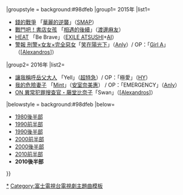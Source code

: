{{Navbox
|bodyclass=hlist

|name=富士火十劇主題曲2010年代後半部
|titlestyle = background:#87ceeb
|title= 富士[[關西電視台、富士電視台週二晚間十點連續劇|火十]]主題曲{{#if:{{{1|}}}|（{{{1|}}}）|}}
|groupstyle = background:#98dfeb
|group1= 2015年
|list1= 
*[[錢的戰爭 (日本電視劇)|錢的戰爭]] 「[[華麗的逆襲]]」（[[SMAP]]）
*[[戰鬥吧！書店女孩]] 「[[相遇的後續]]」（[[渡邊麻友]]）
*[[HEAT (電視劇)|HEAT]] 「Be Brave」（[[ATSUSHI|EXILE ATSUSHI]]+[[AI (歌手)|AI]]）
*[[警報 刑警×女友×完全惡女]]「[[笑在陽光下]]」（[[Anly]]）/ OP：「[[Girl A]]」（[[［Alexandros］|[Alexandros]]]）

|group2= 2016年
|list2= 
*[[讓我稱呼岳父大人]] 「Yell」（[[超特急]]）/ OP：「極愛」（[[HY (樂隊)|HY]]）
*[[我的危險妻子]] 「[[Mint]]」（[[安室奈美惠]]） / OP：「EMERGENCY」（[[Anly]]）
*[[ON 異常犯罪搜查官・藤堂比奈子]]「Swan」（[[［Alexandros］|[Alexandros]]]）

|belowstyle = background:#98dfeb
|below=
*[[Template:富士火十劇主題曲1980年代後半部|1980後半部]]
*[[Template:富士火十劇主題曲1990年代前半部|1990前半部]]
*[[Template:富士火十劇主題曲1990年代後半部|1990後半部]]
*[[Template:富士火十劇主題曲2000年代前半部|2000前半部]]
*[[Template:富士火十劇主題曲2000年代後半部|2000後半部]]
*[[Template:富士火十劇主題曲2010年代前半部|2010前半部]]
*'''2010後半部'''
}}
<noinclude>
[[Category:富士火十劇主題曲|*]]
[[Category:富士電視台電視劇主題曲模板]]
</noinclude>